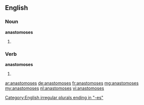 ==English==

===Noun===
'''anastomoses'''

# {{plural of|anastomosis}}

===Verb===
'''anastomoses'''

# {{third-person singular of|anastomose}}

[[Category:English irregular plurals ending in "-es"]]

[[ar:anastomoses]]
[[de:anastomoses]]
[[fr:anastomoses]]
[[mg:anastomoses]]
[[my:anastomoses]]
[[nl:anastomoses]]
[[vi:anastomoses]]